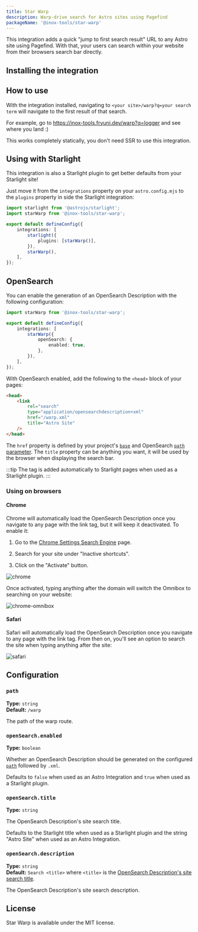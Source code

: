 ```yaml
---
title: Star Warp
description: Warp-drive search for Astro sites using Pagefind
packageName: '@inox-tools/star-warp'
---
```


This integration adds a quick "jump to first search result" URL to any Astro site using Pagefind. With that, your users can search within your website from their browsers search bar directly.

## Installing the integration


<PackageManagers type="exec" pkg="astro" args="add @inox-tools/star-warp" />

## How to use

With the integration installed, navigating to `<your site>/warp?q=your search term` will navigate to the first result of that search.

For example, go to https://inox-tools.fryuni.dev/warp?q=logger and see where you land :)

This works completely statically, you don't need SSR to use this integration.

## Using with Starlight

This integration is also a Starlight plugin to get better defaults from your Starlight site!

Just move it from the `integrations` property on your `astro.config.mjs` to the `plugins` property in side the Starlight integration:

```ts title="astro.config.mjs" del={9} ins={7}
import starlight from '@astrojs/starlight';
import starWarp from '@inox-tools/star-warp';

export default defineConfig({
	integrations: [
		starlight({
			plugins: [starWarp()],
		}),
		starWarp(),
	],
});
```

## OpenSearch

You can enable the generation of an OpenSearch Description with the following configuration:

```ts title="astro.config.mjs" ins={6-8}
import starWarp from '@inox-tools/star-warp';

export default defineConfig({
	integrations: [
		starWarp({
			openSearch: {
				enabled: true,
			},
		}),
	],
});
```

With OpenSearch enabled, add the following to the `<head>` block of your pages:

```html ins={2-7}
<head>
	<link
		rel="search"
		type="application/opensearchdescription+xml"
		href="/warp.xml"
		title="Astro Site"
	/>
</head>
```

The `href` property is defined by your project's [`base`](https://docs.astro.build/en/reference/configuration-reference/#base) and OpenSearch [`path` parameter](#path). The `title` property can be anything you want, it will be used by the browser when displaying the search bar.

:::tip
The tag is added automatically to Starlight pages when used as a Starlight plugin.
:::

### Using on browsers

#### Chrome

Chrome will automatically load the OpenSearch Description once you navigate to any page with the link tag, but it will keep it deactivated. To enable it:


<Steps>

1. Go to the [Chrome Settings Search Engine](chrome://settings/searchEngines) page.

2. Search for your site under "Inactive shortcuts".

3. Click on the "Activate" button.

</Steps>

![chrome](../../img/site-warp-chrome.png)

Once activated, typing anything after the domain will switch the Omnibox to searching on your website:

![chrome-omnibox](../../img/site-warp-chrome-2.png)

#### Safari

Safari will automatically load the OpenSearch Description once you navigate to any page with the link tag. From then on, you'll see an option to search the site when typing anything after the site:

![safari](../../img/site-warp-safari.png)

## Configuration

### `path`

**Type:** `string`  
**Default:** `/warp`

The path of the warp route.

### `openSearch.enabled`

**Type:** `boolean`

Whether an OpenSearch Description should be generated on the configured [`path`](#path) followed by `.xml`.

Defaults to `false` when used as an Astro Integration and `true` when used as a Starlight plugin.

### `openSearch.title`

**Type:** `string`

The OpenSearch Description's site search title.

Defaults to the Starlight title when used as a Starlight plugin and the string "Astro Site" when used as an Astro Integration.

### `openSearch.description`

**Type:** `string`  
**Default:** `Search <title>` where `<title>` is the [OpenSearch Description's site search title](#opensearchtitle).

The OpenSearch Description's site search description.

## License

Star Warp is available under the MIT license.
